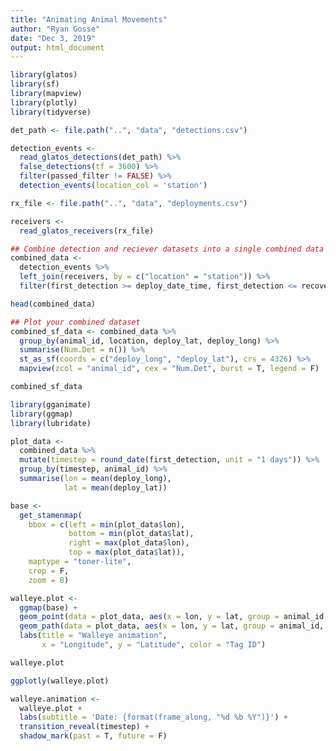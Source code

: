 ```yaml
---
title: "Animating Animal Movements"
author: "Ryan Gosse"
date: "Dec 3, 2019"
output: html_document
---
```

```r
library(glatos)
library(sf)
library(mapview)
library(plotly)
library(tidyverse)
```

```r
det_path <- file.path("..", "data", "detections.csv")

detection_events <- 
  read_glatos_detections(det_path) %>% 
  false_detections(tf = 3600) %>% 
  filter(passed_filter != FALSE) %>% 
  detection_events(location_col = 'station')
```

```r
rx_file <- file.path("..", "data", "deployments.csv")

receivers <-
  read_glatos_receivers(rx_file)
```

```r
## Combine detection and reciever datasets into a single combined data frame
combined_data <- 
  detection_events %>% 
  left_join(receivers, by = c("location" = "station")) %>% 
  filter(first_detection >= deploy_date_time, first_detection <= recover_date_time)

head(combined_data)
```

```r
## Plot your combined dataset 
combined_sf_data <- combined_data %>% 
  group_by(animal_id, location, deploy_lat, deploy_long) %>% 
  summarise(Num.Det = n()) %>% 
  st_as_sf(coords = c("deploy_long", "deploy_lat"), crs = 4326) %>% 
  mapview(zcol = "animal_id", cex = "Num.Det", burst = T, legend = F)

combined_sf_data
```

```r
library(gganimate)
library(ggmap)
library(lubridate)
```

```r
plot_data <-
  combined_data %>% 
  mutate(timestep = round_date(first_detection, unit = "1 days")) %>% 
  group_by(timestep, animal_id) %>% 
  summarise(lon = mean(deploy_long),
            lat = mean(deploy_lat))
```

```r
base <- 
  get_stamenmap(
    bbox = c(left = min(plot_data$lon),
             bottom = min(plot_data$lat), 
             right = max(plot_data$lon), 
             top = max(plot_data$lat)),
    maptype = "toner-lite",
    crop = F, 
    zoom = 8)
```

```r
walleye.plot <-
  ggmap(base) +
  geom_point(data = plot_data, aes(x = lon, y = lat, group = animal_id, color = animal_id), size = 2) +
  geom_path(data = plot_data, aes(x = lon, y = lat, group = animal_id, color = animal_id)) +
  labs(title = "Walleye animation",
       x = "Longitude", y = "Latitude", color = "Tag ID")

walleye.plot
```

```r
ggplotly(walleye.plot)
```

```r
walleye.animation <-
  walleye.plot +
  labs(subtitle = 'Date: {format(frame_along, "%d %b %Y")}') +
  transition_reveal(timestep) +
  shadow_mark(past = T, future = F)
```